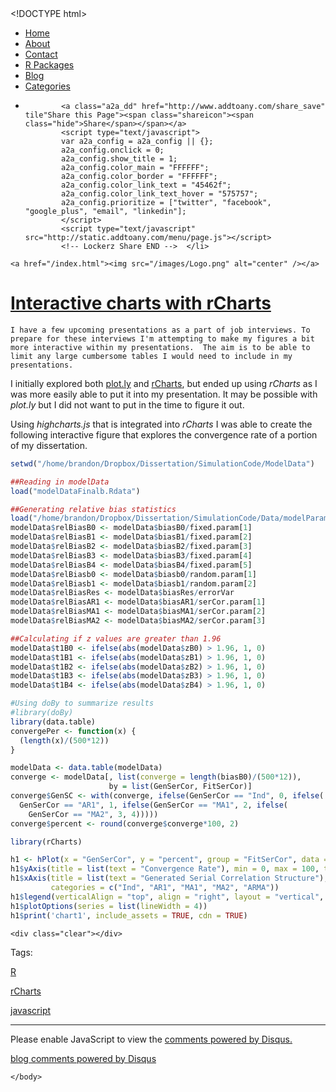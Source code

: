 <!DOCTYPE html>
<html>
  <head>
    <meta charset="utf-8">
    <title>Interactive charts with rCharts</title>
    <meta name="author" content="Brandon LeBeau" />
   <link rel="alternate" type="application/rss+xml" title="Educate-R" href="http://educate-r.org/feed.xml">
    <link rel="stylesheet" type="text/css" href="/stylesheets/newstyle.css">
    <link rel="stylesheet" href="/stylesheets/xcodeDkGrey.css">
    <script type='text/javascript' src="/stylesheets/highlight.pack.js"></script>
<script type="text/javascript">

    var _gaq = _gaq || [];
    _gaq.push(['_setAccount', 'UA-43425299-1']);
    _gaq.push(['_trackPageview']);

    (function() {
      var ga = document.createElement('script'); ga.type = 'text/javascript'; ga.async = true;
      ga.src = ('https:' == document.location.protocol ? 'https://ssl' : 'http://www') + '.google-analytics.com/ga.js';
      var s = document.getElementsByTagName('script')[0]; s.parentNode.insertBefore(ga, s);
    })();
 </script>
   </head>

  <body>
    <script>hljs.initHighlightingOnLoad();</script>

 <div id="navigation">
  <ul>
  <li><a href="/index.html">Home</a></li>
  <li><a href="/about.html">About</a></li>
  <li><a href="/contact.html">Contact</a></li>
  <li><a href="/projects.html">R Packages</a></li>
  <li><a href="/blog.html">Blog</a></li>
  <li><a href="/tags.html">Categories</a></li>
  <li>         <!-- Lockerz Share BEGIN -->
            <a class="a2a_dd" href="http://www.addtoany.com/share_save" tile"Share this Page"><span class="shareicon"><span class="hide">Share</span></span></a>
            <script type="text/javascript">
            var a2a_config = a2a_config || {};
            a2a_config.onclick = 0;
            a2a_config.show_title = 1;
            a2a_config.color_main = "FFFFFF";
            a2a_config.color_border = "FFFFFF";
            a2a_config.color_link_text = "45462f";
            a2a_config.color_link_text_hover = "575757";
            a2a_config.prioritize = ["twitter", "facebook",  "google_plus", "email", "linkedin"];
            </script>
            <script type="text/javascript" src="http://static.addtoany.com/menu/page.js"></script>
            <!-- Lockerz Share END -->  </li>
  </ul>
  </div>
  <div id="headerimg">
    <a href="/index.html"><img src="/images/Logo.png" alt="center" /></a>
  </div>
  <div class="content">
  <div class="blog">
   <!-- <h2>Interactive charts with rCharts</h2> -->
     <div class="full">
  <h1 class="entry-title">
    <a href="/Rmd/2014-02-14-rcharts.Rmd" title="Interactive charts with rCharts" rel="bookmark">Interactive charts with rCharts</a>
  </h1>
  <div class="entry-content full-content">
    I have a few upcoming presentations as a part of job interviews. To prepare for these interviews I'm attempting to make my figures a bit more interactive within my presentations.  The aim is to be able to limit any large cumbersome tables I would need to include in my presentations.

I initially explored both [plot.ly](http://plot.ly) and [rCharts](http://ramnathv.github.io/rCharts/), but ended up using *rCharts* as I was more easily able to put it into my presentation.  It may be possible with *plot.ly* but I did not want to put in the time to figure it out.

Using *highcharts.js* that is integrated into *rCharts* I was able to create the following interactive figure that explores the convergence rate of a portion of my dissertation.

```r
setwd("/home/brandon/Dropbox/Dissertation/SimulationCode/ModelData")

##Reading in modelData
load("modelDataFinalb.Rdata")

##Generating relative bias statistics
load("/home/brandon/Dropbox/Dissertation/SimulationCode/Data/modelParams3.Rdata")
modelData$relBiasB0 <- modelData$biasB0/fixed.param[1]
modelData$relBiasB1 <- modelData$biasB1/fixed.param[2]
modelData$relBiasB2 <- modelData$biasB2/fixed.param[3]
modelData$relBiasB3 <- modelData$biasB3/fixed.param[4]
modelData$relBiasB4 <- modelData$biasB4/fixed.param[5]
modelData$relBiasb0 <- modelData$biasb0/random.param[1]
modelData$relBiasb1 <- modelData$biasb1/random.param[2]
modelData$relBiasRes <- modelData$biasRes/errorVar
modelData$relBiasAR1 <- modelData$biasAR1/serCor.param[1]
modelData$relBiasMA1 <- modelData$biasMA1/serCor.param[2]
modelData$relBiasMA2 <- modelData$biasMA2/serCor.param[3]

##Calculating if z values are greater than 1.96
modelData$t1B0 <- ifelse(abs(modelData$zB0) > 1.96, 1, 0)
modelData$t1B1 <- ifelse(abs(modelData$zB1) > 1.96, 1, 0)
modelData$t1B2 <- ifelse(abs(modelData$zB2) > 1.96, 1, 0)
modelData$t1B3 <- ifelse(abs(modelData$zB3) > 1.96, 1, 0)
modelData$t1B4 <- ifelse(abs(modelData$zB4) > 1.96, 1, 0)

#Using doBy to summarize results
#library(doBy)
library(data.table)
convergePer <- function(x) {
  (length(x)/(500*12))
}

modelData <- data.table(modelData)
converge <- modelData[, list(converge = length(biasB0)/(500*12)), 
                      by = list(GenSerCor, FitSerCor)]
converge$GenSC <- with(converge, ifelse(GenSerCor == "Ind", 0, ifelse(
  GenSerCor == "AR1", 1, ifelse(GenSerCor == "MA1", 2, ifelse(
    GenSerCor == "MA2", 3, 4)))))
converge$percent <- round(converge$converge*100, 2)
```

```r
library(rCharts)

h1 <- hPlot(x = "GenSerCor", y = "percent", group = "FitSerCor", data = converge)
h1$yAxis(title = list(text = "Convergence Rate"), min = 0, max = 100, tickInterval = 10)
h1$xAxis(title = list(text = "Generated Serial Correlation Structure"),
         categories = c("Ind", "AR1", "MA1", "MA2", "ARMA"))
h1$legend(verticalAlign = "top", align = "right", layout = "vertical", title = list(text = "Fitted SC"))
h1$plotOptions(series = list(lineWidth = 4))
h1$print('chart1', include_assets = TRUE, cdn = TRUE)
```


    <div class="clear"></div>
  </div>
  <p class="alt-font tight">
    Tags:&nbsp;
    
    <a href="/tags.html#R-ref" >R</a>
    
    <a href="/tags.html#rCharts-ref" >rCharts</a>
    
    <a href="/tags.html#javascript-ref" >javascript</a>
    
  </p>
  <p class="by-line">
    <span class="date full-date">
      <abbr class="published" title=""></abbr>
    </span>
  </p>
  <div class="clear"></div>
</div>
<div class="rule">
  <hr/>
</div>

<div id="disqus_thread"></div>
<script type="text/javascript">
  var disqus_shortname = 'rjourney';

  var disqus_url = "http://lebebr01.github.com/Rmd/2014-02-14-rcharts.Rmd";

  (function() {
      var dsq = document.createElement('script'); dsq.type = 'text/javascript'; dsq.async = true;
      dsq.src = 'http://' + disqus_shortname + '.disqus.com/embed.js';
      (document.getElementsByTagName('head')[0] || document.getElementsByTagName('body')[0]).appendChild(dsq);
  })();
</script>
<noscript>Please enable JavaScript to view the <a href="http://disqus.com/?ref_noscript">comments powered by Disqus.</a></noscript>
<a href="http://disqus.com" class="dsq-brlink">blog comments powered by <span class="logo-disqus">Disqus</span></a>




  </div>
  </div>  
    </body>
</html>
